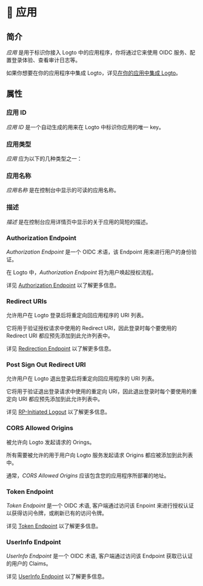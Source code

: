 
# 📱 应用

## 简介

_应用_ 是用于标识你接入 Logto 中的应用程序，你将通过它来使用 OIDC 服务、配置登录体验、查看审计日志等。

如果你想要在你的应用程序中集成 Logto，详见[在你的应用中集成 Logto](../../recipes/integrate-logto)。

## 属性

### 应用 ID

_应用 ID_ 是一个自动生成的用来在 Logto 中标识你应用的唯一 key。

### 应用类型

_应用_ 应为以下的几种类型之一：

<ApplicationTypesIntro />

### 应用名称

_应用名称_ 是在控制台中显示的可读的应用名称。

### 描述

_描述_ 是在控制台应用详情页中显示的关于应用的简短的描述。

### Authorization Endpoint

_Authorization Endpoint_ 是一个 OIDC 术语，该 Endpoint 用来进行用户的身份验证。

在 Logto 中，_Authorization Endpoint_ 将为用户唤起授权流程。

详见 [Authorization Endpoint](https://openid.net/specs/openid-connect-core-1_0.html#AuthorizationEndpoint) 以了解更多信息。

### Redirect URIs

允许用户在 Logto 登录后将重定向回应用程序的 URI 列表。

它将用于验证授权请求中使用的 Redirect URI，因此登录时每个要使用的 Redirect URI 都应预先添加到此允许列表中。

详见 [Redirection Endpoint](https://datatracker.ietf.org/doc/html/rfc6749#section-3.1.2) 以了解更多信息。

### Post Sign Out Redirect URI

允许用户在 Logto 退出登录后将重定向回应用程序的 URI 列表。

它将用于验证退出登录请求中使用的重定向 URI，因此退出登录时每个要使用的重定向 URI 都应预先添加到此允许列表中。

详见 [RP-Initiated Logout](https://openid.net/specs/openid-connect-rpinitiated-1_0.html#RPLogout) 以了解更多信息。

### CORS Allowed Origins

被允许向 Logto 发起请求的 Orings。

所有需要被允许的用于用户向 Logto 服务发起请求 Origins 都应被添加到此列表中。

通常，_CORS Allowed Origins_ 应该包含您的应用程序所部署的地址。

### Token Endpoint

_Token Endpoint_ 是一个 OIDC 术语, 客户端通过访问该 Enpoint 来进行授权认证以获得访问令牌，或刷新已有的访问令牌。

详见 [Token Endpoint](https://openid.net/specs/openid-connect-core-1_0.html#TokenEndpoint) 以了解更多信息。

### UserInfo Endpoint

_UserInfo Endpoint_ 是一个 OIDC 术语, 客户端通过访问该 Endpoint 获取已认证的用户的 Claims。

详见 [UserInfo Endpoint](https://openid.net/specs/openid-connect-core-1_0.html#UserInfo) 以了解更多信息。
